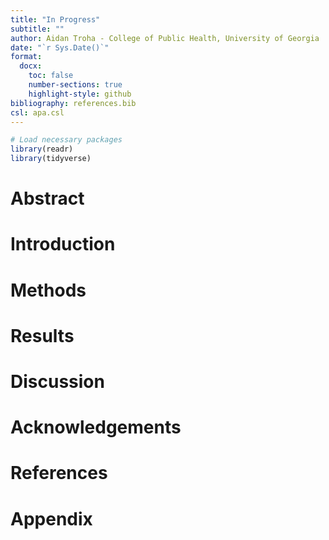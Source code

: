 ```yaml
---
title: "In Progress"
subtitle: ""
author: Aidan Troha - College of Public Health, University of Georgia
date: "`r Sys.Date()`"
format:
  docx:
    toc: false
    number-sections: true
    highlight-style: github
bibliography: references.bib
csl: apa.csl
---
```


```r
# Load necessary packages
library(readr)
library(tidyverse)
```

# Abstract

# Introduction

# Methods

# Results

# Discussion

# Acknowledgements

# References

# Appendix